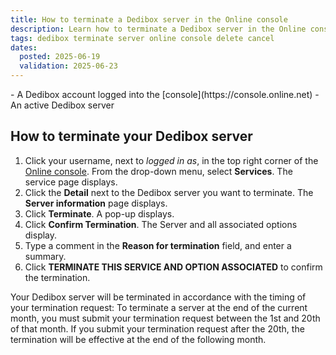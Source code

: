```yaml
---
title: How to terminate a Dedibox server in the Online console
description: Learn how to terminate a Dedibox server in the Online console.
tags: dedibox terminate server online console delete cancel
dates:
  posted: 2025-06-19
  validation: 2025-06-23
---
```



<Requirements />
- A Dedibox account logged into the [console](https://console.online.net)
- An active Dedibox server

## How to terminate your Dedibox server
1. Click your username, next to _logged in as_, in the top right corner of the [Online console](https://account.scaleway.com/?service=dedibox). From the drop-down menu, select **Services**. The service page displays.
2. Click the **Detail** next to the Dedibox server you want to terminate. The **Server information** page displays.
3. Click **Terminate**. A pop-up displays.
4. Click **Confirm Termination**. The Server and all associated options display.
5. Type a comment in the **Reason for termination** field, and enter a summary. 
6. Click **TERMINATE THIS SERVICE AND OPTION ASSOCIATED** to confirm the termination.

<Message type="important">
Your Dedibox server will be terminated in accordance with the timing of your termination request:
To terminate a server at the end of the current month, you must submit your termination request between the 1st and 20th of that month.
If you submit your termination request after the 20th, the termination will be effective at the end of the following month.
</Message>
